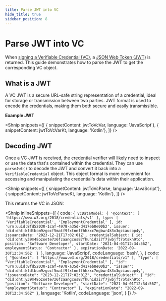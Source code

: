 ```yaml
---
title: Parse JWT into VC
hide_title: true
sidebar_position: 8
---
```





<LanguageSwitcher languages="JavaScript, Kotlin" />

# Parse JWT into VC

When [signing a Verifiable Credential (VC)](/docs/web5/build/verifiable-credentials/vc-issuance#sign-vc), a [JSON Web Token (JWT)](https://jwt.io/) is returned.
This guide demonstrates how to parse the JWT to get the corresponding VC object.

## What is a JWT
A VC JWT is a secure URL-safe string representation of a credential, ideal for storage or transmission between two parties.
JWT format is used to encode the credentials, making them both secure and easily transmissible.

**Example JWT**

<Shnip
  snippets={[
    { snippetContent: jwtToVcVar, language: 'JavaScript'},
    { snippetContent: jwtToVcVarKt, language: 'Kotlin'},
    ]}
/>


## Decoding JWT

Once a VC JWT is received, the credential verifier will likely need to inspect or use the data that's contained within the credential.
They can use `parseJwt()` to decode the JWT and convert it back into a `VerifiableCredential` object.
This object format is more convenient for accessing and manipulating the credential's data within their application.

<Shnip
  snippets={[
    { snippetContent: jwtToVcParse, language: 'JavaScript'},
    { snippetContent: jwtToVcParseKt, language: 'Kotlin'},
    ]}
/>

This returns the VC in JSON:

<Shnip
  inlineSnippets={[
    {
      code: `
{
  vcDataModel: {
    '@context': [ 'https://www.w3.org/2018/credentials/v1' ],
    type: [ 'VerifiableCredential', 'EmploymentCredential' ],
    id: 'urn:uuid:8fd52030-1caf-4978-a35d-d417eb8e00b2',
    issuer: 'did:dht:kfdtbcm9zgocf5matf9fxtnnffhhzxc7mgbwr4k3x3qziaucpp4y',
    issuanceDate: '2023-12-21T17:02:01Z',
    credentialSubject: {
      id: 'did:dht:y39m48ozoete7z6fzaangcos87fhuh1dzi7f7jwbjft7otskh9to',
      position: 'Software Developer',
      startDate: '2021-04-01T12:34:56Z',
      employmentStatus: 'Contractor'
    },
    expirationDate: '2022-09-30T12:34:56Z'
  }
}
      `,
      language: 'JavaScript',
      codeLanguage: 'bash',
    },
    {
      code: `
{
  "@context": [
    "https://www.w3.org/2018/credentials/v1"
  ],
  "type": [
    "VerifiableCredential",
    "EmploymentCredential"
  ],
  "id": "urn:uuid:8fd52030-1caf-4978-a35d-d417eb8e00b2",
  "issuer": "did:dht:kfdtbcm9zgocf5matf9fxtnnffhhzxc7mgbwr4k3x3qziaucpp4y",
  "issuanceDate": "2023-12-21T17:02:01Z",
  "credentialSubject": {
    "id": "did:dht:y39m48ozoete7z6fzaangcos87fhuh1dzi7f7jwbjft7otskh9to",
    "position": "Software Developer",
    "startDate": "2021-04-01T12:34:56Z",
    "employmentStatus": "Contractor"
  },
  "expirationDate": "2022-09-30T12:34:56Z"
}
      `,
      language: 'Kotlin', 
      codeLanguage: 'json',
    }
  ]}
/>
